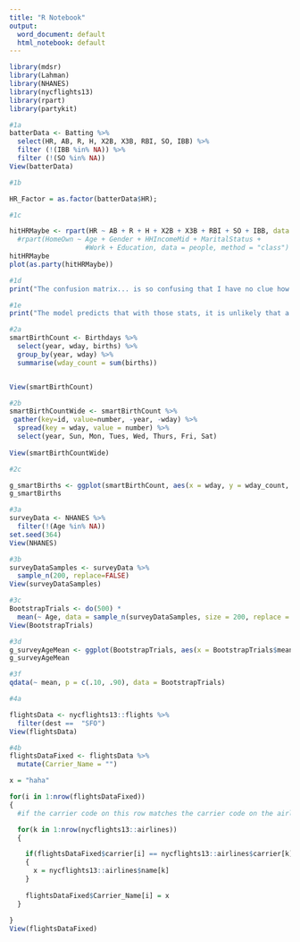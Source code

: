 ---
title: "R Notebook"
output:
  word_document: default
  html_notebook: default
---

```{r, message=FALSE, warning=FALSE}
library(mdsr)
library(Lahman)
library(NHANES)
library(nycflights13)
library(rpart)
library(partykit)
```

```{r}
#1a
batterData <- Batting %>%
  select(HR, AB, R, H, X2B, X3B, RBI, SO, IBB) %>%
  filter (!(IBB %in% NA)) %>%
  filter (!(SO %in% NA))
View(batterData)

```


```{r}
#1b

HR_Factor = as.factor(batterData$HR);

```

```{r}
#1c

hitHRMaybe <- rpart(HR ~ AB + R + H + X2B + X3B + RBI + SO + IBB, data = batterData)
  #rpart(HomeOwn ~ Age + Gender + HHIncomeMid + MaritalStatus +
                   #Work + Education, data = people, method = "class")
hitHRMaybe
plot(as.party(hitHRMaybe))
```

```{r}
#1d
print("The confusion matrix... is so confusing that I have no clue how to even make one! :D")

```

```{r}
#1e
print("The model predicts that with those stats, it is unlikely that a player hit HRs that year, given the very low RBI.")

```

```{r}
#2a
smartBirthCount <- Birthdays %>%
  select(year, wday, births) %>% 
  group_by(year, wday) %>%
  summarise(wday_count = sum(births))


View(smartBirthCount)
```


```{r}
#2b
smartBirthCountWide <- smartBirthCount %>%
 gather(key=id, value=number, -year, -wday) %>% 
  spread(key = wday, value = number) %>%
  select(year, Sun, Mon, Tues, Wed, Thurs, Fri, Sat)
  
View(smartBirthCountWide)
```


```{r}
#2c

g_smartBirths <- ggplot(smartBirthCount, aes(x = wday, y = wday_count, color = wday)) + geom_point()
g_smartBirths

```

```{r}
#3a
surveyData <- NHANES %>%
  filter(!(Age %in% NA))
set.seed(364)
View(NHANES)

```

```{r}
#3b
surveyDataSamples <- surveyData %>%
  sample_n(200, replace=FALSE)
View(surveyDataSamples)
```

```{r}
#3c
BootstrapTrials <- do(500) *
  mean(~ Age, data = sample_n(surveyDataSamples, size = 200, replace = TRUE))
View(BootstrapTrials)
```

```{r}
#3d
g_surveyAgeMean <- ggplot(BootstrapTrials, aes(x = BootstrapTrials$mean)) + geom_histogram()
g_surveyAgeMean

```


```{r}
#3f
qdata(~ mean, p = c(.10, .90), data = BootstrapTrials)

```


```{r}
#4a

flightsData <- nycflights13::flights %>%
  filter(dest ==  "SFO")
View(flightsData)

```


```{r}
#4b
flightsDataFixed <- flightsData %>%
  mutate(Carrier_Name = "")

x = "haha"

for(i in 1:nrow(flightsDataFixed))
{
  #if the carrier code on this row matches the carrier code on the airlines df, then paste the airline name to the data frame

  for(k in 1:nrow(nycflights13::airlines))
  {

    if(flightsDataFixed$carrier[i] == nycflights13::airlines$carrier[k])
    {
      x = nycflights13::airlines$name[k]
    }
    
    flightsDataFixed$Carrier_Name[i] = x
  }
  
}
View(flightsDataFixed)
```


